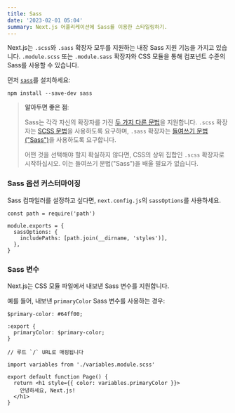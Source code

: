 ```yaml
---
title: Sass
date: '2023-02-01 05:04'
summary: Next.js 어플리케이션에 Sass를 이용한 스타일링하기.
---
```


<TOCInline toc={props.toc} asDisclosure />

Next.js는 `.scss`와 `.sass` 확장자 모두를 지원하는 내장 Sass 지원 기능을 가지고 있습니다. `.module.scss` 또는 `.module.sass` 확장자와 CSS 모듈을 통해 컴포넌트 수준의 Sass를 사용할 수 있습니다.

먼저 [`sass`](https://github.com/sass/sass)를 설치하세요:

```bash:"터미널"
npm install --save-dev sass
```

> **알아두면 좋은 점**:
>
> Sass는 각각 자신의 확장자를 가진 [두 가지 다른 문법](https://sass-lang.com/documentation/syntax)을 지원합니다.
> `.scss` 확장자는 [SCSS 문법](https://sass-lang.com/documentation/syntax#scss)을 사용하도록 요구하며,
> `.sass` 확장자는 [들여쓰기 문법("Sass")](https://sass-lang.com/documentation/syntax#the-indented-syntax)을 사용하도록 요구합니다.
>
> 어떤 것을 선택해야 할지 확실하지 않다면, CSS의 상위 집합인 `.scss` 확장자로 시작하십시오. 이는 들여쓰기 문법("Sass")을 배울 필요가 없습니다.

### Sass 옵션 커스터마이징

Sass 컴파일러를 설정하고 싶다면, `next.config.js`의 `sassOptions`를 사용하세요.

```js:"next.config.js"
const path = require('path')

module.exports = {
  sassOptions: {
    includePaths: [path.join(__dirname, 'styles')],
  },
}
```

### Sass 변수

Next.js는 CSS 모듈 파일에서 내보낸 Sass 변수를 지원합니다.

예를 들어, 내보낸 `primaryColor` Sass 변수를 사용하는 경우:

```scss:"app/variables.module.scss"
$primary-color: #64ff00;

:export {
  primaryColor: $primary-color;
}
```

```jsx:"app/page.js"
// 루트 `/` URL로 매핑됩니다

import variables from './variables.module.scss'

export default function Page() {
  return <h1 style={{ color: variables.primaryColor }}>
    안녕하세요, Next.js!
  </h1>
}
```